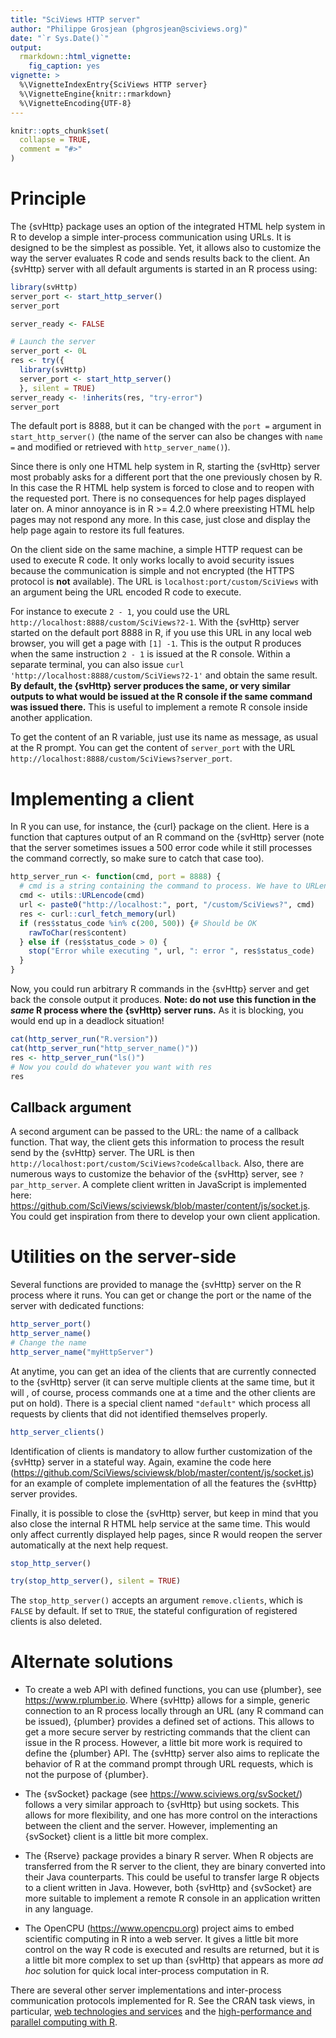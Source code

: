 ```yaml
---
title: "SciViews HTTP server"
author: "Philippe Grosjean (phgrosjean@sciviews.org)"
date: "`r Sys.Date()`"
output:
  rmarkdown::html_vignette:
    fig_caption: yes
vignette: >
  %\VignetteIndexEntry{SciViews HTTP server}
  %\VignetteEngine{knitr::rmarkdown}
  %\VignetteEncoding{UTF-8}
---
```


```r
knitr::opts_chunk$set(
  collapse = TRUE,
  comment = "#>"
)
```

# Principle

The {svHttp} package uses an option of the integrated HTML help system in R to develop a simple inter-process communication using URLs. It is designed to be the simplest as possible. Yet, it allows also to customize the way the server evaluates R code and sends results back to the client. An {svHttp} server with all default arguments is started in an R process using:

```r
library(svHttp)
server_port <- start_http_server()
server_port
```

```r
server_ready <- FALSE
```

```r
# Launch the server
server_port <- 0L
res <- try({
  library(svHttp)
  server_port <- start_http_server()
  }, silent = TRUE)
server_ready <- !inherits(res, "try-error")
server_port
```

The default port is 8888, but it can be changed with the `port =` argument in `start_http_server()` (the name of the server can also be changes with `name =` and modified or retrieved with `http_server_name()`).

Since there is only one HTML help system in R, starting the {svHttp} server most probably asks for a different port that the one previously chosen by R. In this case the R HTML help system is forced to close and to reopen with the requested port. There is no consequences for help pages displayed later on. A minor annoyance is in R \>= 4.2.0 where preexisting HTML help pages may not respond any more. In this case, just close and display the help page again to restore its full features.

On the client side on the same machine, a simple HTTP request can be used to execute R code. It only works locally to avoid security issues because the communication is simple and not encrypted (the HTTPS protocol is **not** available). The URL is `localhost:port/custom/SciViews` with an argument being the URL encoded R code to execute.

For instance to execute `2 - 1`, you could use the URL `http://localhost:8888/custom/SciViews?2-1`. With the {svHttp} server started on the default port 8888 in R, if you use this URL in any local web browser, you will get a page with `[1] -1`. This is the output R produces when the same instruction `2 - 1` is issued at the R console. Within a separate terminal, you can also issue `curl 'http://localhost:8888/custom/SciViews?2-1'` and obtain the same result. **By default, the {svHttp} server produces the same, or very similar outputs to what would be issued at the R console if the same command was issued there.** This is useful to implement a remote R console inside another application.

To get the content of an R variable, just use its name as message, as usual at the R prompt. You can get the content of `server_port` with the URL `http://localhost:8888/custom/SciViews?server_port`.

# Implementing a client

In R you can use, for instance, the {curl} package on the client. Here is a function that captures output of an R command on the {svHttp} server (note that the server sometimes issues a 500 error code while it still processes the command correctly, so make sure to catch that case too).

```r
http_server_run <- function(cmd, port = 8888) {
  # cmd is a string containing the command to process. We have to URLencode it
  cmd <- utils::URLencode(cmd)
  url <- paste0("http://localhost:", port, "/custom/SciViews?", cmd)
  res <- curl::curl_fetch_memory(url)
  if (res$status_code %in% c(200, 500)) {# Should be OK
    rawToChar(res$content)
  } else if (res$status_code > 0) {
    stop("Error while executing ", url, ": error ", res$status_code)
  }
}
```

Now, you could run arbitrary R commands in the {svHttp} server and get back the console output it produces. **Note: do not use this function in the *same* R process where the {svHttp} server runs.** As it is blocking, you would end up in a deadlock situation!

```r
cat(http_server_run("R.version"))
cat(http_server_run("http_server_name()"))
res <- http_server_run("ls()")
# Now you could do whatever you want with res
res
```

## Callback argument

A second argument can be passed to the URL: the name of a callback function. That way, the client gets this information to process the result send by the {svHttp} server. The URL is then `http://localhost:port/custom/SciViews?code&callback`. Also, there are numerous ways to customize the behavior of the {svHttp} server, see `?par_http_server`. A complete client written in JavaScript is implemented here: <https://github.com/SciViews/sciviewsk/blob/master/content/js/socket.js>. You could get inspiration from there to develop your own client application.

# Utilities on the server-side

Several functions are provided to manage the {svHttp} server on the R process where it runs. You can get or change the port or the name of the server with dedicated functions:

```r
http_server_port()
http_server_name()
# Change the name
http_server_name("myHttpServer")
```

At anytime, you can get an idea of the clients that are currently connected to the {svHttp} server (it can serve multiple clients at the same time, but it will , of course, process commands one at a time and the other clients are put on hold). There is a special client named `"default"` which process all requests by clients that did not identified themselves properly.

```r
http_server_clients()
```

Identification of clients is mandatory to allow further customization of the {svHttp} server in a stateful way. Again, examine the code here (<https://github.com/SciViews/sciviewsk/blob/master/content/js/socket.js>) for an example of complete implementation of all the features the {svHttp} server provides.

Finally, it is possible to close the {svHttp} server, but keep in mind that you also close the internal R HTML help service at the same time. This would only affect currently displayed help pages, since R would reopen the server automatically at the next help request.

```r
stop_http_server()
```

```r
try(stop_http_server(), silent = TRUE)
```

The `stop_http_server()` accepts an argument `remove.clients`, which is `FALSE` by default. If set to `TRUE`, the stateful configuration of registered clients is also deleted.

# Alternate solutions

-   To create a web API with defined functions, you can use {plumber}, see <https://www.rplumber.io>. Where {svHttp} allows for a simple, generic connection to an R process locally through an URL (any R command can be issued), {plumber} provides a defined set of actions. This allows to get a more secure server by restricting commands that the client can issue in the R process. However, a little bit more work is required to define the {plumber} API. The {svHttp} server also aims to replicate the behavior of R at the command prompt through URL requests, which is not the purpose of {plumber}.

-   The {svSocket} package (see <https://www.sciviews.org/svSocket/>) follows a very similar approach to {svHttp} but using sockets. This allows for more flexibility, and one has more control on the interactions between the client and the server. However, implementing an {svSocket} client is a little bit more complex.

-   The {Rserve} package provides a binary R server. When R objects are transferred from the R server to the client, they are binary converted into their Java counterparts. This could be useful to transfer large R objects to a client written in Java. However, both {svHttp} and {svSocket} are more suitable to implement a remote R console in an application written in any language.

-   The OpenCPU (<https://www.opencpu.org>) project aims to embed scientific computing in R into a web server. It gives a little bit more control on the way R code is executed and results are returned, but it is a little bit more complex to set up than {svHttp} that appears as more *ad hoc* solution for quick local inter-process computation in R.

There are several other server implementations and inter-process communication protocols implemented for R. See the CRAN task views, in particular, [web technologies and services](https://cran.r-project.org/view=WebTechnologies) and the [high-performance and parallel computing with R](https://cran.r-project.org/view=HighPerformanceComputing).
